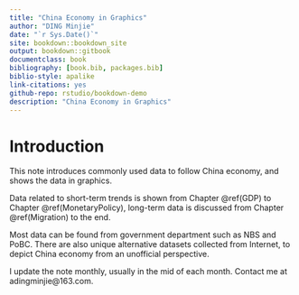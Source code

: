 ```yaml
--- 
title: "China Economy in Graphics"
author: "DING Minjie"
date: "`r Sys.Date()`"
site: bookdown::bookdown_site
output: bookdown::gitbook
documentclass: book
bibliography: [book.bib, packages.bib]
biblio-style: apalike
link-citations: yes
github-repo: rstudio/bookdown-demo
description: "China Economy in Graphics"
---
```

 
# Introduction {#intro}

This note introduces commonly used data to follow China economy, and shows the data in graphics.

Data related to short-term trends is shown from Chapter \@ref(GDP) to Chapter \@ref(MonetaryPolicy),  long-term data is discussed from Chapter \@ref(Migration) to the end. 

Most data can be found from government department such as NBS and PoBC. There are also unique alternative datasets collected from Internet, to depict China economy from an unofficial perspective.

I update the note monthly, usually in the mid of each month. Contact me at adingminjie@163.com.


